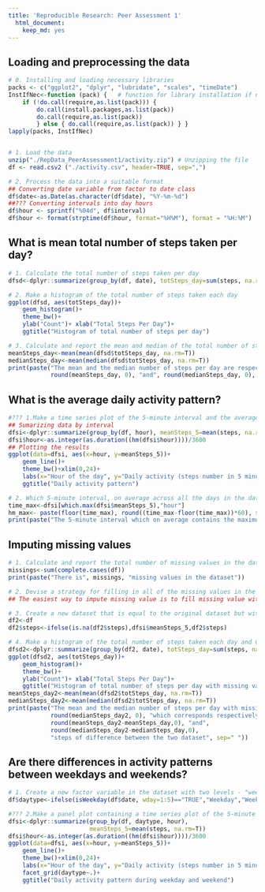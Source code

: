 ```yaml
---
title: 'Reproducible Research: Peer Assessment 1'
  html_document:
    keep_md: yes
---
```



## Loading and preprocessing the data
```r
# 0. Installing and loading necessary libraries
packs <- c("ggplot2", "dplyr", "lubridate", "scales", "timeDate")
InstIfNec<-function (pack) {   # function for library installation if necessary
    if (!do.call(require,as.list(pack))) {
        do.call(install.packages,as.list(pack))
        do.call(require,as.list(pack)) 
        } else { do.call(require,as.list(pack)) } }
lapply(packs, InstIfNec)


# 1. Load the data
unzip("./RepData_PeerAssessment1/activity.zip") # Unzipping the file
df <- read.csv2 ("./activity.csv", header=TRUE, sep=",")

# 2. Process the data into a suitable format  
## Converting date variable from factor to date class
df$date<-as.Date(as.character(df$date), "%Y-%m-%d")
##??? Converting intervals into day hours
df$hour <- sprintf("%04d", df$interval)
df$hour <- format(strptime(df$hour, format="%H%M"), format = "%H:%M")
```




## What is mean total number of steps taken per day?
```r
# 1. Calculate the total number of steps taken per day
dfsd<-dplyr::summarize(group_by(df, date), totSteps_day=sum(steps, na.rm=T))

# 2. Make a histogram of the total number of steps taken each day
ggplot(dfsd, aes(totSteps_day))+
    geom_histogram()+
    theme_bw()+
    ylab("Count")+ xlab("Total Steps Per Day")+
    ggtitle("Histogram of total number of steps per day")

# 3. Calculate and report the mean and median of the total number of steps taken per day
meanSteps_day<-mean(mean(dfsd$totSteps_day, na.rm=T))
medianSteps_day<-mean(median(dfsd$totSteps_day, na.rm=T))
print(paste("The mean and the median number of steps per day are respectively:", 
            round(meanSteps_day, 0), "and", round(medianSteps_day, 0), sep=" "))
```




## What is the average daily activity pattern?
```r
#??? 1.Make a time series plot of the 5-minute interval and the average number of steps taken
## Sumarizing data by interval
dfsi<-dplyr::summarize(group_by(df, hour), meanSteps_5=mean(steps, na.rm=T)) 
dfsi$hour<-as.integer(as.duration((hm(dfsi$hour))))/3600
## Plotting the results
ggplot(data=dfsi, aes(x=hour, y=meanSteps_5))+
    geom_line()+
    theme_bw()+xlim(0,24)+
    labs(x="Hour of the day", y="Daily activity (steps number in 5 minutes")+
    ggtitle("Daily activity pattern")

# 2. Which 5-minute interval, on average across all the days in the dataset, contains the maximum number of steps?
time_max<-dfsi[which.max(dfsi$meanSteps_5),"hour"]
hm_max<- paste(floor(time_max), round((time_max-floor(time_max))*60), sep=":")
print(paste("The 5-minute interval which on average contains the maximum number of steps start at", hm_max))
```




## Imputing missing values
```r
# 1. Calculate and report the total number of missing values in the dataset 
missings<-sum(complete.cases(df))
print(paste("There is", missings, "missing values in the dataset"))

# 2. Devise a strategy for filling in all of the missing values in the dataset
## The easiest way to impute missing value is to fill missing value with the mean number of steps for that interval averaged over all days available

# 3. Create a new dataset that is equal to the original dataset but with the missing data filled in
df2<-df
df2$steps<-ifelse(is.na(df2$steps),dfsi$meanSteps_5,df2$steps)

# 4. Make a histogram of the total number of steps taken each day and Calculate and report the mean and median total number of steps taken per day
dfsd2<-dplyr::summarize(group_by(df2, date), totSteps_day=sum(steps, na.rm=T))
ggplot(dfsd2, aes(totSteps_day))+
    geom_histogram()+
    theme_bw()+
    ylab("Count")+ xlab("Total Steps Per Day")+
    ggtitle("Histogram of total number of steps per day with missing values imputation")
meanSteps_day2<-mean(mean(dfsd2$totSteps_day, na.rm=T))
medianSteps_day2<-mean(median(dfsd2$totSteps_day, na.rm=T))
print(paste("The mean and the median number of steps per day with missing values imputation are respectively:", round(meanSteps_day2, 0), "and", 
            round(medianSteps_day2, 0), "which corresponds respectively to",
            round(meanSteps_day2-meanSteps_day,0), "and",
            round(medianSteps_day2-medianSteps_day,0),
            "steps of difference between the two dataset", sep=" "))

```




## Are there differences in activity patterns between weekdays and weekends?
```r
# 1. Create a new factor variable in the dataset with two levels - "weekday" and "weekend"
df$daytype<-ifelse(isWeekday(df$date, wday=1:5)=="TRUE","Weekday","Weekend")

#??? 2.Make a panel plot containing a time series plot of the 5-minute interval and the average number of steps taken, averaged across all weekday days or weekend days
dfsi<-dplyr::summarize(group_by(df, daytype, hour), 
                       meanSteps_5=mean(steps, na.rm=T)) 
dfsi$hour<-as.integer(as.duration((hm(dfsi$hour))))/3600
ggplot(data=dfsi, aes(x=hour, y=meanSteps_5))+
    geom_line()+
    theme_bw()+xlim(0,24)+
    labs(x="Hour of the day", y="Daily activity (steps number in 5 minutes)")+
    facet_grid(daytype~.)+
    ggtitle("Daily activity pattern during weekday and weekend")
```



